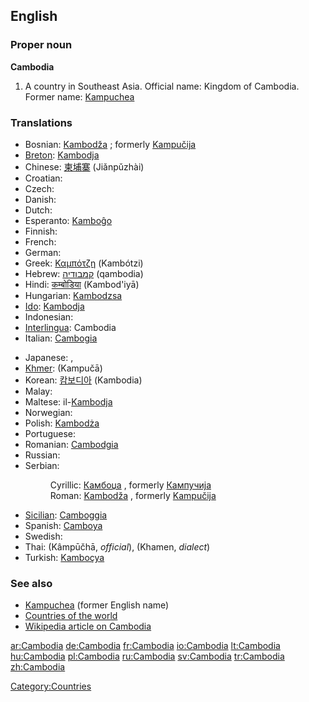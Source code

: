 ==English==

===Proper noun===
'''Cambodia'''

# A country in Southeast Asia. Official name: Kingdom of Cambodia. Former name: [[Kampuchea]]

===Translations===
{{rfc-level|Translations at L3+ (AutoFormat would have corrected level of Translations)}}
{{top}}
*Bosnian: [[Kambodža]] {{f}}; formerly [[Kampučija]] {{f}}
*[[Breton]]: [[Kambodja]]
*Chinese: [[柬埔寨]] (Jiǎnpǔzhài)
*Croatian: {{t-|hr|Kambodža|f}}
* Czech: {{t-|cs|Kambodža|f}}
* Danish: {{t-|da|Cambodja}}
* Dutch: {{t+|nl|Cambodja}}
*Esperanto: [[Kamboĝo]]
* Finnish: {{t+|fi|Kambodža}}
* French: {{t+|fr|Cambodge|m}}
* German: {{t+|de|Kambodscha}}
*Greek: [[Καμπότζη]] (Kambótzi)
*Hebrew: [[קמבודיה]] (qambodia)
*Hindi: [[कम्बोडिया]] (Kambod'iyā)
*Hungarian: [[Kambodzsa]]
*[[Ido]]: [[Kambodja]]
* Indonesian: {{t-|id|Kamboja|xs=Indonesian}}
*[[Interlingua]]: Cambodia
*Italian: [[Cambogia]] {{f}}
{{mid}}
* Japanese: {{t-|ja|カンボディア|tr=Kambodia|sc=Jpan}}, {{t+|ja|カンボジア|tr=Kambojia|sc=Jpan}}
*[[Khmer]]: {{KMchar|[[កម្ពុជា]]}} (Kampučā)
*Korean: [[캄보디아]] (Kambodia)
* Malay: {{t-|ms|Kemboja|xs=Malay}}
*Maltese: il-[[Kambodja]]
* Norwegian: {{t-|no|Kambodsja}}
*Polish: [[Kambodża]]
* Portuguese: {{t-|pt|Camboja}}
*Romanian: [[Cambodgia]] {{f}}
* Russian: {{t+|ru|Камбоджа|tr=Kambódža|sc=Cyrl}}
*Serbian:
*:Cyrillic: [[Камбоџа]] {{f}}, formerly [[Кампучија]] {{f}}
*:Roman: [[Kambodža]] {{f}}, formerly [[Kampučija]] {{f}}
*[[Sicilian]]: [[Camboggia]] {{f}}
*Spanish: [[Camboya]]
* Swedish: {{t+|sv|Kambodja}}
*Thai: {{THchar|[[กัมพูชา]]}} (Kâmpūčhā, ''official''), {{THchar|[[เขมร]]}} (Khamen, ''dialect'')
*Turkish: [[Kamboçya]]
{{bottom}}

===See also===
*[[Kampuchea]] (former English name)
*[[Countries of the world]]
*[[w:Cambodia|Wikipedia article on Cambodia]]

[[Category:Countries]]

[[ar:Cambodia]]
[[de:Cambodia]]
[[fr:Cambodia]]
[[io:Cambodia]]
[[lt:Cambodia]]
[[hu:Cambodia]]
[[pl:Cambodia]]
[[ru:Cambodia]]
[[sv:Cambodia]]
[[tr:Cambodia]]
[[zh:Cambodia]]